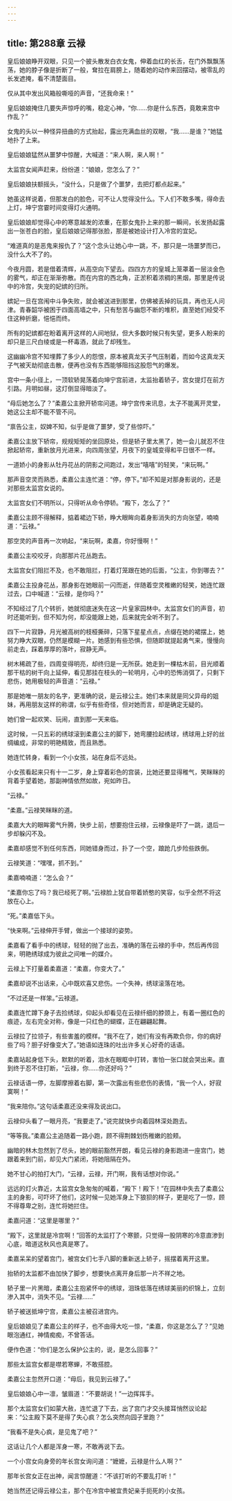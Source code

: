 ```yaml
---
---
---
```

title: 第288章 云禄
---





皇后娘娘睁开双眼，只见一个披头散发白衣女鬼，伸着血红的长舌，在门外飘飘荡荡，她的脖子像是折断了一般，耷拉在肩膀上，随着她的动作来回摆动，被零乱的长发遮掩，看不清楚面目。

仅从其中发出风箱般嘶哑的声音，“还我命来！”

皇后娘娘掩住几要失声惊呼的嘴，稳定心神，“你……你是什么东西，竟敢来宫中作乱？”

女鬼的头以一种怪异扭曲的方式抬起，露出充满血丝的双眼，“我……是谁？”她猛地扑了上来。

皇后娘娘猛然从噩梦中惊醒，大喊道：“来人啊，来人啊！”

太监宫女闻声赶来，纷纷道：“娘娘，您怎么了？”

皇后娘娘扶额摇头，“没什么，只是做了个噩梦，去把灯都点起来。”

她虽这样说着，但那发白的脸色，可不让人觉得没什么。下人们不敢多嘴，得命去上灯，坤宁宫霎时间变得灯火通明。

皇后娘娘却觉得心中的寒意越发的浓重，在那女鬼扑上来的那一瞬间，长发扬起露出一张苍白的脸，皇后娘娘记得那张脸，那是被她设计打入冷宫的宜妃。

“难道真的是恶鬼来报仇了？”这个念头让她心中一跳，不，那只是一场噩梦而已，没什么大不了的。

今夜月圆，若是借着清辉，从高空向下望去。四四方方的皇城上笼罩着一层淡金色的雾气，却正在渐渐弥散。而在内宫的西北角，正淤积着浓稠的黑烟，那里是传说中的冷宫，失宠的妃嫔的归所。

嫔妃一旦在宫闱中斗争失败，就会被送进到那里，仿佛被丢掉的玩具，再也无人问津。青春韶华被困于四面高墙之中，只有愁苦与幽怨不断的堆积，直至她们经受不住这种折磨，悒悒而终。

所有的妃嫔都在盼着离开这样的人间地狱，但大多数时候只有失望，更多人盼来的却只是三尺白绫或是一杯毒酒，就此了却残生。

这幽幽冷宫不知埋葬了多少人的怨恨，原本被真龙天子气压制着，而如今这真龙天子气被天劫彻底击散，便再也没有东西能够阻挡这股怨气的爆发。

宫中一条小径上，一顶软轿晃荡着向坤宁宫前进，太监抬着轿子，宫女提灯在前方引路。月明如昼，这灯倒显得暗淡了。

“母后她怎么了？”柔嘉公主掀开轿帘问道。坤宁宫传来讯息，太子不能离开灵堂，她这公主却不能不管不问。

“禀告公主，奴婢不知，似乎是做了噩梦，受了些惊吓。”

柔嘉公主放下轿帘，规规矩矩的坐回原处，但是轿子里太黑了，她一会儿就忍不住掀起轿帘，重新放月光进来，向四周张望，月夜下的皇城变得和平日很不一样。

一道娇小的身影从牡丹花丛的阴影之间跑过，发出“嘻嘻”的轻笑，“来玩啊。”

那声音空灵而熟悉，柔嘉公主连忙道：“停，停下。”却不知是对那身影说的，还是对那些太监宫女说的。

太监宫女们不明所以，只得听从命令停轿。“殿下，怎么了？”

柔嘉公主顾不得解释，掂着裙边下轿，睁大眼眸向着身影消失的方向张望，喃喃道：“云禄。”

那空灵的声音再一次响起，“来玩啊，柔嘉，你好慢啊！”

柔嘉公主咬咬牙，向那那片花丛跑去。

太监宫女们阻拦不及，也不敢阻拦，打着灯笼跟在她的后面，“公主，你到哪去？”

柔嘉公主投身花丛，那身影在她眼前一闪而逝，伴随着空灵稚嫩的轻笑，她连忙跟过去，口中喊道：“云禄，是你吗？”

不知经过了几个转折，她就彻底迷失在这一片皇家园林中。太监宫女们的声音，初时还能听到，但不知为何，却没能跟上她，后来就完全听不到了。

四下一片寂静，月光被高树的枝桠撕碎，只落下星星点点，点缀在她的裙摆上，她努力睁大双眼，仍然是模糊一片。她感到有些恐惧，但随即就提起勇气来，慢慢向前走去，踩着厚厚的落叶，寂静无声。

树木稀疏了些，四周变得明亮，却终归是一无所获。她走到一棵枯木前，目光顺着那干枯的树干向上延伸，看见那挂在枝头的一轮明月，心中的恐怖消弭了，只剩下悲伤，她用极轻的声音道：“云禄。”

那是她唯一朋友的名字，更准确的说，是云禄公主。她们本来就是同父异母的姐妹，再用朋友这样的称谓，似乎有些奇怪，但对她而言，却是确定无疑的。

她们曾一起欢笑、玩闹，直到那一天来临。

这时候，一只五彩的绣球滚到柔嘉公主的脚下，她弯腰捡起绣球，绣球用上好的丝绸编成，非常的明艳精致，而且熟悉。

她连忙转身，看到一个小女孩，站在身后不远处。

小女孩看起来只有十一二岁，身上穿着彩色的宫装，比她还要显得稚气，笑眯眯的背着手望着她，那副神情依然如故，宛如昨日。

“云禄。”

“柔嘉。”云禄笑眯眯的道。

柔嘉大大的眼眸雾气升腾，快步上前，想要抱住云禄，云禄像是吓了一跳，退后一步却躲闪不及。

柔嘉却感觉不到任何东西，同她错身而过，扑了一个空，踉跄几步险些跌倒。

云禄笑道：“嘿嘿，抓不到。”

柔嘉喃喃道：“怎么会？”

“柔嘉你忘了吗？我已经死了啊。”云禄脸上犹自带着娇憨的笑容，似乎全然不将这放在心上。

“死。”柔嘉低下头。

“快来啊。”云禄伸开手臂，做出一个接球的姿势。

柔嘉看了看手中的绣球，轻轻的抛了出去，准确的落在云禄的手中，然后再传回来，明艳绣球成为彼此之间唯一的媒介。

云禄上下打量着柔嘉道：“柔嘉，你变大了。”

柔嘉却说不出话来，心中既欢喜又悲伤。一个失神，绣球滚落在地。

“不过还是一样笨。”云禄道。

柔嘉连忙蹲下身子去捡绣球，仰起头却看见在云禄纤细的脖颈上，有着一圈红色的痕迹，左右完全对称，像是一只红色的蝴蝶，正在翩翩起舞。

云禄拉了拉领子，有些害羞的模样。“我不在了，她们有没有再欺负你，你的病好些了吗？胆子好像变大了。”她语如连珠的吐出许多关心好奇的话语。

柔嘉站起身低下头，默默的听着，泪水在眼眶中打转，害怕一张口就会哭出来。直到终于忍不住打断，“云禄，你……你还好吗？”

云禄话语一停，左脚摩擦着右脚，第一次露出有些悲伤的表情，“我一个人，好寂寞啊！”

“我来陪你。”这句话柔嘉还没来得及说出口。

云禄仰头看了一眼月亮，“我要走了。”说完就快步向着园林深处跑去。

“等等我。”柔嘉公主追随着一路小跑，顾不得荆棘划伤稚嫩的脸颊。

幽暗的林木忽然到了尽头，她的眼前豁然开朗，看见云禄的身影跑进一座宫门，她跟着来到门前，却见大门紧闭，将她阻隔在外。

她不甘心的拍打大门，“云禄，云禄，开门啊，我有话想对你说。”

远远的灯火靠近，太监宫女急匆匆的喊着，“殿下！殿下！”在园林中失去了柔嘉公主的身影，可吓坏了他们，这时候一见她浑身上下狼狈的样子，更是吃了一惊，顾不得尊卑之别，连忙将她拦住。

柔嘉问道：“这里是哪里？”

“殿下，这里就是冷宫啊！”回答的太监打了个寒颤，只觉得一股阴寒的冷意直渗到心底，暗道这秋风也真是寒了。

柔嘉呆呆的望着宫门，被宫女们七手八脚的重新送上轿子，摇摆着离开这里。

抬轿的太监都不由加快了脚步，想要快点离开身后那一片不祥之地。

轿子里一片黑暗，柔嘉公主抱紧怀中的绣球，泪珠低落在绣球美丽的织锦上，立刻渗入其中，消失不见。“云禄……”

轿子被送抵坤宁宫，柔嘉公主被召进宫内。

皇后娘娘见了柔嘉公主的样子，也不由得大吃一惊，“柔嘉，你这是怎么了？”见她眼泡通红，神情痴痴，不曾答话。

便作色道：“你们是怎么保护公主的，说，是怎么回事？”

那些太监宫女都是噤若寒蝉，不敢搭腔。

柔嘉公主忽然开口道：“母后，我见到云禄了。”

皇后娘娘心中一凛，皱眉道：“不要胡说！”一边挥挥手。

那个太监宫女们如蒙大赦，连忙退了下去，出了宫门才交头接耳悄然议论起来：“公主殿下莫不是得了失心疯？怎么突然向园子里跑？”

“我看不是失心疯，是见鬼了吧？”

这话让几个人都是浑身一寒，不敢再说下去。

一个小宫女向身旁的年长宫女询问道：“嬷嬷，云禄是什么人啊？”

那年长宫女正在出神，闻言惊醒道：“不该打听的不要乱打听！”

她当然还记得云禄公主，那个在冷宫中被宜贵妃亲手扼死的小女孩。
